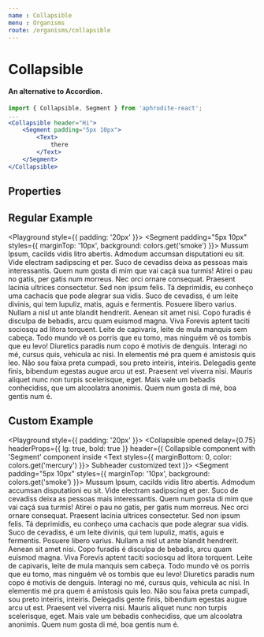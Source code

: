 ```yaml
---
name : Collapsible
menu : Organisms
route: /organisms/collapsible
---
```



# Collapsible
#### An alternative to Accordion.

```jsx
import { Collapsible, Segment } from 'aphrodite-react';
...
<Collapsible header="Hi">
    <Segment padding="5px 10px">
        <Text>
            there
        </Text>
    </Segment>
</Collapsible>
```

## Properties
<Props of={Collapsible} />

## Regular Example
<Playground style={{ padding: '20px' }}>
    <Collapsible
        header="Collapsible component with 'Segment' component inside">
        <Segment
            padding="5px 10px"
            styles={{ marginTop: '10px', background: colors.get('smoke') }}>
            <Text>
                Mussum Ipsum, cacilds vidis litro abertis. Admodum accumsan disputationi eu sit. Vide electram sadipscing et per. Suco de cevadiss deixa as pessoas mais interessantis. Quem num gosta di mim que vai caçá sua turmis! Atirei o pau no gatis, per gatis num morreus.
            </Text>
            <Text>
                Nec orci ornare consequat. Praesent lacinia ultrices consectetur. Sed non ipsum felis. Tá deprimidis, eu conheço uma cachacis que pode alegrar sua vidis. Suco de cevadiss, é um leite divinis, qui tem lupuliz, matis, aguis e fermentis. Posuere libero varius. Nullam a nisl ut ante blandit hendrerit. Aenean sit amet nisi.
            </Text>
            <Text>
                Copo furadis é disculpa de bebadis, arcu quam euismod magna. Viva Forevis aptent taciti sociosqu ad litora torquent. Leite de capivaris, leite de mula manquis sem cabeça. Todo mundo vê os porris que eu tomo, mas ninguém vê os tombis que eu levo!
            </Text>
            <Text>
                Diuretics paradis num copo é motivis de denguis. Interagi no mé, cursus quis, vehicula ac nisi. In elementis mé pra quem é amistosis quis leo. Não sou faixa preta cumpadi, sou preto inteiris, inteiris.
            </Text>
            <Text>
                Delegadis gente finis, bibendum egestas augue arcu ut est. Praesent vel viverra nisi. Mauris aliquet nunc non turpis scelerisque, eget. Mais vale um bebadis conhecidiss, que um alcoolatra anonimis. Quem num gosta di mé, boa gentis num é.
            </Text>
        </Segment>
    </Collapsible>
</Playground>

## Custom Example
<Playground style={{ padding: '20px' }}>
    <Collapsible
        opened
        delay={0.75}
        headerProps={{ lg: true, bold: true }}
        header={(
            <span>
                Collapsible component with 'Segment' component inside
                <Text styles={{ marginBottom: 0, color: colors.get('mercury') }}>
                   Subheader customized text
                </Text>
            </span>
        )}>
        <Segment
            padding="5px 10px"
            styles={{ marginTop: '10px', background: colors.get('smoke') }}>
            <Text>
                Mussum Ipsum, cacilds vidis litro abertis. Admodum accumsan disputationi eu sit. Vide electram sadipscing et per. Suco de cevadiss deixa as pessoas mais interessantis. Quem num gosta di mim que vai caçá sua turmis! Atirei o pau no gatis, per gatis num morreus.
            </Text>
            <Text>
                Nec orci ornare consequat. Praesent lacinia ultrices consectetur. Sed non ipsum felis. Tá deprimidis, eu conheço uma cachacis que pode alegrar sua vidis. Suco de cevadiss, é um leite divinis, qui tem lupuliz, matis, aguis e fermentis. Posuere libero varius. Nullam a nisl ut ante blandit hendrerit. Aenean sit amet nisi.
            </Text>
            <Text>
                Copo furadis é disculpa de bebadis, arcu quam euismod magna. Viva Forevis aptent taciti sociosqu ad litora torquent. Leite de capivaris, leite de mula manquis sem cabeça. Todo mundo vê os porris que eu tomo, mas ninguém vê os tombis que eu levo!
            </Text>
            <Text>
                Diuretics paradis num copo é motivis de denguis. Interagi no mé, cursus quis, vehicula ac nisi. In elementis mé pra quem é amistosis quis leo. Não sou faixa preta cumpadi, sou preto inteiris, inteiris.
            </Text>
            <Text>
                Delegadis gente finis, bibendum egestas augue arcu ut est. Praesent vel viverra nisi. Mauris aliquet nunc non turpis scelerisque, eget. Mais vale um bebadis conhecidiss, que um alcoolatra anonimis. Quem num gosta di mé, boa gentis num é.
            </Text>
        </Segment>
    </Collapsible>
</Playground>
